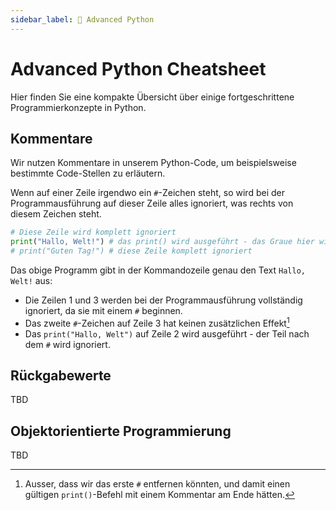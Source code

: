 ```yaml
---
sidebar_label: 🐍 Advanced Python
---
```


# Advanced Python Cheatsheet
Hier finden Sie eine kompakte Übersicht über einige fortgeschrittene Programmierkonzepte in Python.

## Kommentare
Wir nutzen Kommentare in unserem Python-Code, um beispielsweise bestimmte Code-Stellen zu erläutern.

Wenn auf einer Zeile irgendwo ein `#`-Zeichen steht, so wird bei der Programmausführung auf dieser Zeile alles ignoriert, was rechts von diesem Zeichen steht.

```python showLineNumbers
# Diese Zeile wird komplett ignoriert
print("Hallo, Welt!") # das print() wird ausgeführt - das Graue hier wird ignoriert
# print("Guten Tag!") # diese Zeile komplett ignoriert
```

Das obige Programm gibt in der Kommandozeile genau den Text `Hallo, Welt!` aus:
- Die Zeilen 1 und 3 werden bei der Programmausführung vollständig ignoriert, da sie mit einem `#` beginnen.
- Das zweite `#`-Zeichen auf Zeile 3 hat keinen zusätzlichen Effekt[^1]
- Das `print("Hallo, Welt")` auf Zeile 2 wird ausgeführt - der Teil nach dem `#` wird ignoriert.

## Rückgabewerte
TBD

## Objektorientierte Programmierung
TBD

[^1]: Ausser, dass wir das erste `#` entfernen könnten, und damit einen gültigen `print()`-Befehl mit einem Kommentar am Ende hätten.
